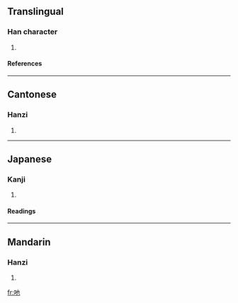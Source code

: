 ==Translingual==
===Han character===
{{Han char|rn=30|rad=口|as=03|sn=6|four=|canj=口心木 (RPD)}}
# {{defn|Han}}
====References====
{{Han ref|kx=0177.021|dkj=03315|hdz=10584.090|uh=5414|ud=21524}}
----
==Cantonese==
===Hanzi===
{{yue-hanzi|jyut=yaa5|y=ya5}}
# {{defn|Cantonese}}
----
==Japanese==
===Kanji===
{{ja-kanji|grade=|rs=口03}}
# {{defn|Japanese}} 
====Readings====
{{ja-readings|on=[[せ]] (se)|kun=}}
----
==Mandarin==
===Hanzi===
{{cmn-hanzi|pin=[[má]] (ma2), [[mǎ]] (ma3), [[yě]] (ye3)|wg=ma<sup>2</sup>, ma<sup>3</sup>, yeh<sup>3</sup>}}
# {{defn|Mandarin}}

[[fr:吔]]